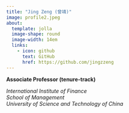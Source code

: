 ```yaml
---
title: "Jing Zeng (曾靖)"
image: profile2.jpeg
about:
  template: jolla
  image-shape: round
  image-width: 14em
  links:
    - icon: github
      text: GitHub
      href: https://github.com/jingzzeng
---
```


**Associate Professor (tenure-track)**

*International Institute of Finance*\
*School of Management*\
*University of Science and Technology of China*
